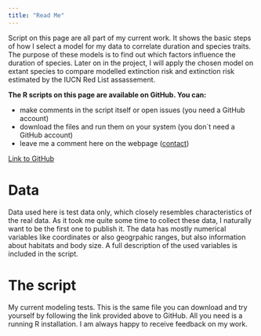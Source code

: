 ```yaml
---
title: "Read Me"
---
```


Script on this page are all part of my current work. It shows the basic steps of how I select a model for my data to correlate duration and species traits. The purpose of these models is to find out which factors influence the duration of species. Later on in the project, I will apply the chosen model on extant species to compare modelled extinction risk and extinction risk estimated by the IUCN Red List assassement. 

**The R scripts on this page are available on GitHub. You can:**

* make comments in the script itself or open issues (you need a GitHub account)
* download the files and run them on your system (you don`t need a GitHub account)
* leave me a comment here on the webpage ([contact](https://eryops1.github.io/contact.html))


[Link to GitHub](https://github.com/Eryops1/model-selection)


# Data
Data used here is test data only, which closely resembles characteristics of the real data. As it took me quite some time to collect these data, I naturally want to be the first one to publish it.
The data has mostly numerical variables like coordinates or also geogrpahic ranges, but also information about habitats and body size. A full description of the used variables is included in the script.

# The script 
My current modeling tests. This is the same file you can download and try yourself by following the link provided above to GitHub. All you need is a running R installation. I am always happy to receive feedback on my work.


